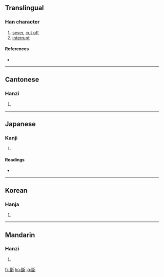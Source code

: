 {{see|断}}
==Translingual==

===Han character===
{{Han char|rn=69|rad=斤|as=14|sn=18|four=2272<sub>1</sub>|canj=女戈竹一中 (VIHML)}}

# [[sever]], [[cut off]]
# [[interrupt]]

====References====
* {{Han ref|kx=0480.350|dkj=13611|dj=0841.220|hdz=32028.130|uh=65B7|ud=26039|bh=C25F|bd=49759}}

----

==Cantonese==

===Hanzi===
{{yue-hanzi|jyut=|y=dyun6, tyun5}}

# {{defn|Cantonese}}

----

==Japanese==

===Kanji===
{{ja-kanji|grade=|rs=斤14}}

# {{defn|Japanese}}

====Readings====
* {{ja-readings|on=[[だん]] (dan)|kun=[[たつ]] (tatsu), [[ことわる]] (kotowaru)}}

----

==Korean==

===Hanja===
{{ko-hanja|hangeul=단|eumhun=|rv=dan|mr=tan|y=tan}}

# {{defn|Korean}}

----

==Mandarin==

===Hanzi===
{{cmn-hanzi|sim=断|pin=[[duàn]] ([[duan4]])|wg=tuan<sup>4</sup>}}

# {{defn|Mandarin}}

[[fr:斷]]
[[ko:斷]]
[[ja:斷]]